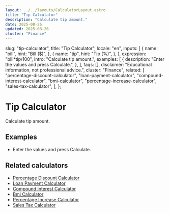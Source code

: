 ```yaml
---
layout: ../../layouts/CalculatorLayout.astro
title: "Tip Calculator"
description: "Calculate tip amount."
date: 2025-08-26
updated: 2025-08-26
cluster: "Finance"
---
```



  slug: "tip-calculator",
  title: "Tip Calculator",
  locale: "en",
  inputs: [
    {
      name: "bill",
      hint: "Bill ($)",
    },
    {
      name: "tip",
      hint: "Tip (%)",
    },
  ],
  expression: "bill*tip/100",
  intro: "Calculate tip amount.",
  examples: [
    {
      description: "Enter the values and press Calculate.",
    },
  ],
  faqs: [],
  disclaimer: "Educational information, not professional advice.",
  cluster: "Finance",
  related: [
    "percentage-discount-calculator",
    "loan-payment-calculator",
    "compound-interest-calculator",
    "bmi-calculator",
    "percentage-increase-calculator",
    "sales-tax-calculator",
  ],
};

# Tip Calculator

Calculate tip amount.

<Calculator schema={schema} />

## Examples

- Enter the values and press Calculate.

## Related calculators

- [Percentage Discount Calculator](/calculators/percentage-discount-calculator/)
- [Loan Payment Calculator](/calculators/loan-payment-calculator/)
- [Compound Interest Calculator](/calculators/compound-interest-calculator/)
- [Bmi Calculator](/calculators/bmi-calculator/)
- [Percentage Increase Calculator](/calculators/percentage-increase-calculator/)
- [Sales Tax Calculator](/calculators/sales-tax-calculator/)
